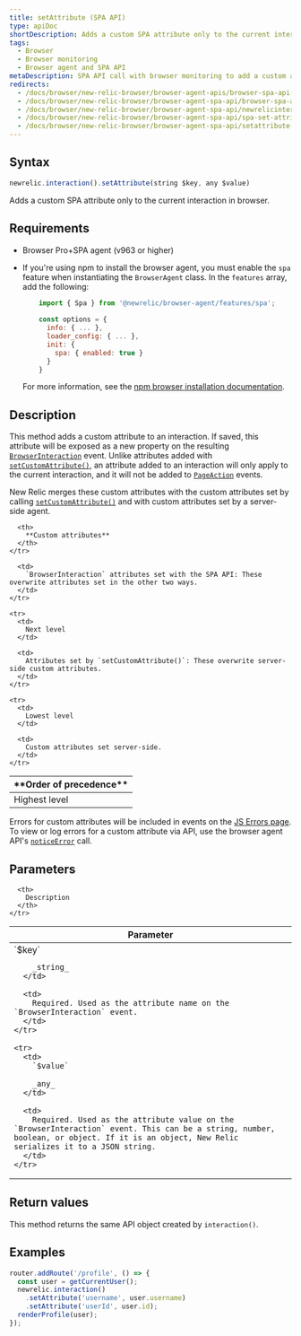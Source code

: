 ```yaml
---
title: setAttribute (SPA API)
type: apiDoc
shortDescription: Adds a custom SPA attribute only to the current interaction in browser.
tags:
  - Browser
  - Browser monitoring
  - Browser agent and SPA API
metaDescription: SPA API call with browser monitoring to add a custom attribute only to the current interaction.
redirects:
  - /docs/browser/new-relic-browser/browser-agent-apis/browser-spa-api-newrelicinteractionsetattribute
  - /docs/browser/new-relic-browser/browser-agent-spa-api/browser-spa-api-newrelicinteractionsetattribute
  - /docs/browser/new-relic-browser/browser-agent-spa-api/newrelicinteractionsetattribute-browser-spa-agent-api
  - /docs/browser/new-relic-browser/browser-agent-spa-api/spa-set-attribute
  - /docs/browser/new-relic-browser/browser-agent-spa-api/setattribute-browser-spa-api
---
```



## Syntax

```js
newrelic.interaction().setAttribute(string $key, any $value)
```

Adds a custom SPA attribute only to the current interaction in browser.

## Requirements

* Browser Pro+SPA agent (v963 or higher)
* If you're using npm to install the browser agent, you must enable the `spa` feature when instantiating the `BrowserAgent` class. In the `features` array, add the following:

  ```js
      import { Spa } from '@newrelic/browser-agent/features/spa';
      
      const options = {
        info: { ... },
        loader_config: { ... },
        init: {
          spa: { enabled: true }
        }
      }
  ```

  For more information, see the [npm browser installation documentation](https://www.npmjs.com/package/@newrelic/browser-agent#new-relic-browser-agent).

## Description

This method adds a custom attribute to an interaction. If saved, this attribute will be exposed as a new property on the resulting [`BrowserInteraction`](/docs/insights/explore-data/attributes/browser-default-attributes-insights#browserinteraction-attributes) event. Unlike attributes added with [`setCustomAttribute()`](/docs/browser/new-relic-browser/browser-agent-apis/browser-api-newrelicsetcustomattribute), an attribute added to an interaction will only apply to the current interaction, and it will not be added to [`PageAction`](/docs/insights/explore-data/attributes/browser-default-attributes-insights#pageaction-list) events.

New Relic merges these custom attributes with the custom attributes set by calling [`setCustomAttribute()`](/docs/browser/new-relic-browser/browser-agent-apis/browser-api-newrelicsetcustomattribute) and with custom attributes set by a server-side agent.

<table>
  <thead>
    <tr>
      <th style={{ width: "200px" }}>
        **Order of precedence**
      </th>

      <th>
        **Custom attributes**
      </th>
    </tr>
  </thead>

  <tbody>
    <tr>
      <td>
        Highest level
      </td>

      <td>
        `BrowserInteraction` attributes set with the SPA API: These overwrite attributes set in the other two ways.
      </td>
    </tr>

    <tr>
      <td>
        Next level
      </td>

      <td>
        Attributes set by `setCustomAttribute()`: These overwrite server-side custom attributes.
      </td>
    </tr>

    <tr>
      <td>
        Lowest level
      </td>

      <td>
        Custom attributes set server-side.
      </td>
    </tr>
  </tbody>
</table>

Errors for custom attributes will be included in events on the [JS Errors page](/docs/browser/new-relic-browser/browser-pro-features/javascript-errors-page-detect-analyze-errors). To view or log errors for a custom attribute via API, use the browser agent API's [`noticeError`](/docs/browser/new-relic-browser/browser-agent-spa-api/newrelicnoticeerror-browser-agent-api) call.

## Parameters

<table>
  <thead>
    <tr>
      <th width="25%">
        Parameter
      </th>

      <th>
        Description
      </th>
    </tr>
  </thead>

  <tbody>
    <tr>
      <td>
        `$key`

        _string_
      </td>

      <td>
        Required. Used as the attribute name on the `BrowserInteraction` event.
      </td>
    </tr>

    <tr>
      <td>
        `$value`

        _any_
      </td>

      <td>
        Required. Used as the attribute value on the `BrowserInteraction` event. This can be a string, number, boolean, or object. If it is an object, New Relic serializes it to a JSON string.
      </td>
    </tr>
  </tbody>
</table>

## Return values

This method returns the same API object created by `interaction()`.

## Examples

```js
router.addRoute('/profile', () => {
  const user = getCurrentUser();
  newrelic.interaction()
    .setAttribute('username', user.username)
    .setAttribute('userId', user.id);
  renderProfile(user);
});
```

